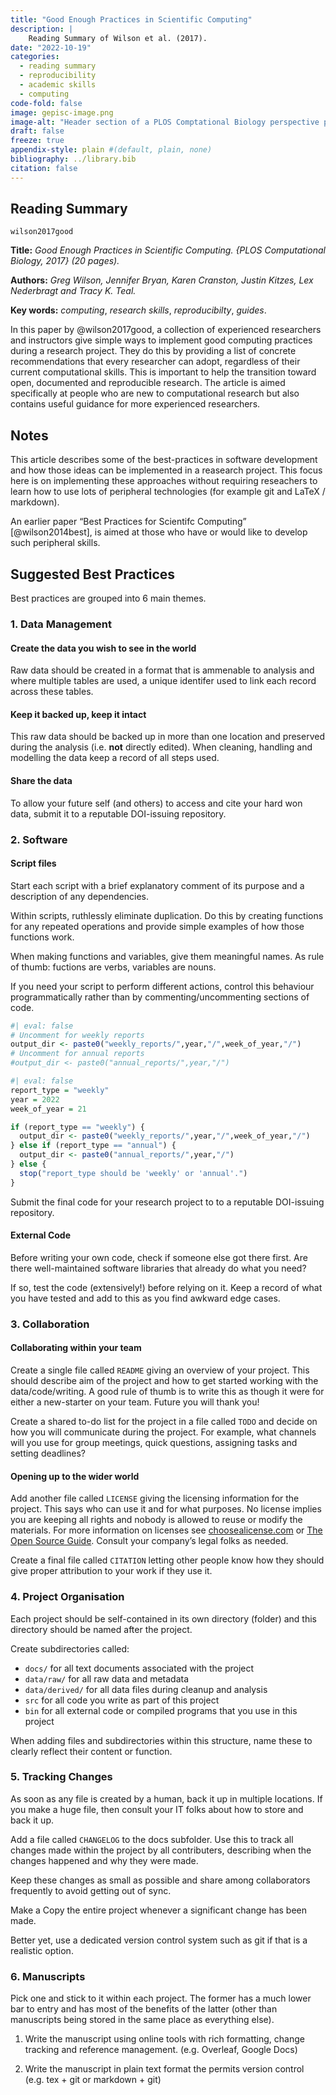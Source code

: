 ```yaml
---
title: "Good Enough Practices in Scientific Computing"
description: |
    Reading Summary of Wilson et al. (2017).
date: "2022-10-19"
categories:
  - reading summary
  - reproducibility
  - academic skills
  - computing
code-fold: false
image: gepisc-image.png
image-alt: "Header section of a PLOS Comptational Biology perspective paper titled 'Good Enough Practices in Scientific Computing'."
draft: false
freeze: true
appendix-style: plain #(default, plain, none)
bibliography: ../library.bib
citation: false
---
```


<!--Photo by <a href="https://unsplash.com/@qwitka?utm_source=unsplash&utm_medium=referral&utm_content=creditCopyText">Maksym Kaharlytskyi</a> on <a href="https://unsplash.com/s/photos/filing-cabinet?utm_source=unsplash&utm_medium=referral&utm_content=creditCopyText">Unsplash</a> --> 

## Reading Summary

`wilson2017good`

**Title:** _Good Enough Practices in Scientific Computing. {PLOS Computational Biology, 2017} (20 pages)._

**Authors:** _Greg Wilson, Jennifer Bryan, Karen Cranston, Justin Kitzes, Lex Nederbragt and Tracy K. Teal._

**Key words:** _computing_, _research skills_, _reproducibilty_, _guides_. 

In this paper by @wilson2017good, a collection of experienced researchers and instructors give simple ways to implement good computing practices during a research project. They do this by providing a list of concrete recommendations that every researcher can adopt, regardless of their current computational skills. This is important to help the transition toward open, documented and reproducible research. The article is aimed specifically at people who are new to computational research but also contains useful guidance for more experienced researchers.

## Notes 


This article describes some of the best-practices in software development and how those ideas can be implemented in a reasearch project. This focus here is on implementing these approaches without requiring reseachers to learn how to use lots of peripheral technologies (for example git and LaTeX / markdown). 

An earlier paper "Best Practices for Scientifc Computing" [@wilson2014best], is aimed at those who have or would like to develop such peripheral skills.

## Suggested Best Practices 

Best practices are grouped into 6 main themes. 

### 1. Data Management

#### Create the data you wish to see in the world

Raw data should be created in a format that is ammenable to analysis and where multiple tables are used, a unique identifer used to link each record across these tables.

#### Keep it backed up, keep it intact
 
This raw data should be backed up in more than one location and preserved during the analysis (i.e. __not__ directly edited). When cleaning, handling and modelling the data keep a record of all steps used.

#### Share the data

To allow your future self (and others) to access and cite your hard won data, submit it to a reputable DOI-issuing repository.

### 2. Software 

#### Script files

Start each script with a brief explanatory comment of its purpose and a description of any dependencies. 

Within scripts, ruthlessly eliminate duplication. Do this by creating functions for any repeated operations and provide simple examples of how those functions work. 

When making functions and variables, give them meaningful names. As rule of thumb: fuctions are verbs, variables are nouns.

If you need your script to perform different actions, control this behaviour programmatically rather than by commenting/uncommenting sections of code. 

```r
#| eval: false
# Uncomment for weekly reports
output_dir <- paste0("weekly_reports/",year,"/",week_of_year,"/")
# Uncomment for annual reports
#output_dir <- paste0("annual_reports/",year,"/")

```

```r
#| eval: false
report_type = "weekly"
year = 2022
week_of_year = 21

if (report_type == "weekly") {
  output_dir <- paste0("weekly_reports/",year,"/",week_of_year,"/")
} else if (report_type == "annual") {
  output_dir <- paste0("annual_reports/",year,"/")
} else {
  stop("report_type should be 'weekly' or 'annual'.")
}
```

Submit the final code for your research project to to a reputable DOI-issuing repository. 

#### External Code

Before writing your own code, check if someone else got there first. Are there well-maintained software libraries that already do what you need? 

If so, test the code (extensively!) before relying on it. Keep a record of what you have tested and add to this as you find awkward edge cases.


### 3. Collaboration 

#### Collaborating within your team

Create a single file called `README` giving an overview of your project. This should describe aim of the project and how to get started working with the data/code/writing. A good rule of thumb is to write this as though it were for either a new-starter on your team. Future you will thank you! 

Create a shared to-do list for the project in a file called `TODO` and decide on how you will communicate during the project. For example, what channels will you use for group meetings, quick questions, assigning tasks and setting deadlines?


#### Opening up to the wider world

Add another file called `LICENSE` giving the licensing information for the project. This says who can use it and for what purposes. No license implies you are keeping all rights and nobody is allowed to reuse or modify the materials. For more information on licenses see [choosealicense.com](choosealicense.com) or [The Open Source Guide](https://opensource.guide/legal/#which-open-source-license-is-appropriate-for-my-project). Consult your company's legal folks as needed.

Create a final file called `CITATION` letting other people know how they should give proper attribution to your work if they use it.



### 4. Project Organisation 

Each project should be self-contained in its own directory (folder) and this directory should be named after the project. 

Create subdirectories called:

-  `docs/` for all text documents associated with the project 
-  `data/raw/` for all raw data and metadata 
-  `data/derived/` for all data files during cleanup and analysis
-  `src` for all code you write as part of this project 
-  `bin` for all external code or compiled programs that you use in this project 

When adding files and subdirectories within this structure, name these to clearly reflect their content or function. 


### 5. Tracking Changes 

As soon as any file is created by a human, back it up in multiple locations. If you make a huge file, then consult your IT folks about how to store and back it up.

Add a file called `CHANGELOG` to the docs subfolder. Use this to track all changes made within the project by all contributers, describing when the changes happened and why they were made. 

Keep these changes as small as possible and share among collaborators frequently to avoid getting out of sync.

Make a Copy the entire project whenever a significant change has been made. 

Better yet, use a dedicated version control system such as git if that is a realistic option.


### 6. Manuscripts 

Pick one and stick to it within each project. The former has a much lower bar to entry and has most of the benefits of the latter (other than manuscripts being stored in the same place as everything else). 

1. Write the manuscript using online tools with rich formatting, change tracking and reference management. (e.g. Overleaf, Google Docs)

2. Write the manuscript in plain text format the permits version control (e.g. tex + git or markdown + git)




